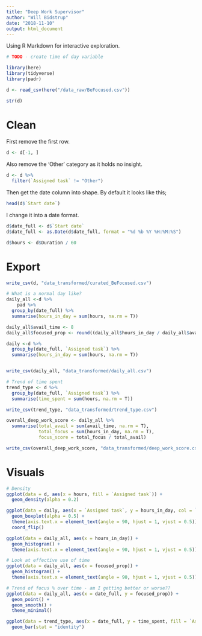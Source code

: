 ```yaml
---
title: "Deep Work Supervisor"
author: "Will Bidstrup"
date: "2018-11-10"
output: html_document
---
```


Using R Markdown for interactive exploration.  

```r
# TODO - create time of day variable 
```


```r
library(here)
library(tidyverse)
library(padr)
```

```r
d <- read_csv(here("/data_raw/BeFocused.csv"))
```

```r
str(d)
```

# Clean  

First remove the first row.  

```r
d <- d[-1, ]
```

Also remove the 'Other' category as it holds no insight.  

```r
d <- d %>%
  filter(`Assigned task` != "Other")
```

Then get the date column into shape. By default it looks like this;  

```r
head(d$`Start date`)
```

I change it into a date format.  

```r
d$date_full <- d$`Start date`
d$date_full <- as.Date(d$date_full, format = "%d %b %Y %H:%M:%S")

```

```r
d$hours <- d$Duration / 60
```

# Export

```r
write_csv(d, "data_transformed/curated_BeFocused.csv")
```


```r
# What is a normal day like?
daily_all <-d %>%
    pad %>%
  group_by(date_full) %>%
  summarise(hours_in_day = sum(hours, na.rm = T))

daily_all$avail_time <- 8
daily_all$focused_prop <- round((daily_all$hours_in_day / daily_all$avail_time), digits = 2)

daily <-d %>%
  group_by(date_full, `Assigned task`) %>%
  summarise(hours_in_day = sum(hours, na.rm = T))


write_csv(daily_all, "data_transformed/daily_all.csv")

```


```r
# Trend of time spent
trend_type <- d %>%
  group_by(date_full, `Assigned task`) %>%
  summarise(time_spent = sum(hours, na.rm = T))

write_csv(trend_type, "data_transformed/trend_type.csv")
```


```r
overall_deep_work_score <- daily_all %>%
  summarise(total_avail = sum(avail_time, na.rm = T),
            total_focus = sum(hours_in_day, na.rm = T),
            focus_score = total_focus / total_avail) 

write_csv(overall_deep_work_score, "data_transformed/deep_work_score.csv")
```


# Visuals

```r
# Density
ggplot(data = d, aes(x = hours, fill = `Assigned task`)) +
  geom_density(alpha = 0.2)
```

```r
ggplot(data = daily, aes(x = `Assigned task`, y = hours_in_day, col = `Assigned task`)) +
  geom_boxplot(alpha = 0.5) +
  theme(axis.text.x = element_text(angle = 90, hjust = 1, vjust = 0.5)) +
  coord_flip()
```

```r
ggplot(data = daily_all, aes(x = hours_in_day)) +
  geom_histogram() +
  theme(axis.text.x = element_text(angle = 90, hjust = 1, vjust = 0.5)) 
```

```r
# Look at effective use of time
ggplot(data = daily_all, aes(x = focused_prop)) +
  geom_histogram() +
  theme(axis.text.x = element_text(angle = 90, hjust = 1, vjust = 0.5)) 

```

```r
# Trend of focus % over time - am I getting better or worse??
ggplot(data = daily_all, aes(x = date_full, y = focused_prop)) +
  geom_point() +
  geom_smooth() +
  theme_minimal()

```

```r
ggplot(data = trend_type, aes(x = date_full, y = time_spent, fill = `Assigned task`)) +
  geom_bar(stat = "identity")

```

